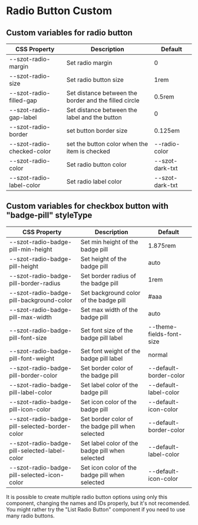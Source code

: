 
<Meta title="Components/FormFields/RadioButton/Custom" />

# Radio Button Custom

## Custom variables for radio button

| CSS Property               | Description                                              | Default         |
| -------------------------- | ---------------------------------------------------------| --------------- |
| --szot-radio-margin        | Set radio margin                                         | 0               |
| --szot-radio-size          | Set radio button size                                    | 1rem            |
| --szot-radio-filled-gap    | Set distance between the border and the filled circle    | 0.5rem          |
| --szot-radio-gap-label     | Set distance between the label and the button            | 0               |
| --szot-radio-border        | set button border size                                   | 0.125em         |
| --szot-radio-checked-color | set the button color when the item is checked            | --radio-color   |
| --szot-radio-color         | Set radio button color                                   | --szot-dark-txt |
| --szot-radio-label-color   | Set radio label color                                    | --szot-dark-txt |

## Custom variables for checkbox button with "badge-pill" styleType

| CSS Property                                  | Description                                      | Default                  |
| --------------------------------------------- | -------------------------------------------------| ------------------------ |
| --szot-radio-badge-pill-min-height            | Set min height of the badge pill                 | 1.875rem                 |
| --szot-radio-badge-pill-height                | Set height of the badge pill                     | auto                     |
| --szot-radio-badge-pill-border-radius         | Set border radius of the badge pill              | 1rem                     |
| --szot-radio-badge-pill-background-color      | Set background color of the badge pill           | #aaa                     |
| --szot-radio-badge-pill-max-width             | Set max width of the badge pill                  | auto                     |
| --szot-radio-badge-pill-font-size             | Set font size of the badge pill label            | --theme-fields-font-size |
| --szot-radio-badge-pill-font-weight           | Set font weight of the badge pill label          | normal                   |
| --szot-radio-badge-pill-border-color          | Set border color of the badge pill               | --default-border-color   |
| --szot-radio-badge-pill-label-color           | Set label color of the badge pill                | --default-label-color    |
| --szot-radio-badge-pill-icon-color            | Set icon color of the badge pill                 | --default-icon-color     |
| --szot-radio-badge-pill-selected-border-color | Set border color of the badge pill when selected | --default-border-color   |
| --szot-radio-badge-pill-selected-label-color  | Set label color of the badge pill when selected  | --default-label-color    |
| --szot-radio-badge-pill-selected-icon-color   | Set icon color of the badge pill when selected   | --default-icon-color     |

<p>
  It is possible to create multiple radio button options using only this
  component, changing the names and IDs properly, but it's not recomended. You
  might rather try the "List Radio Button" component if you need to use many
  radio buttons.
</p>

